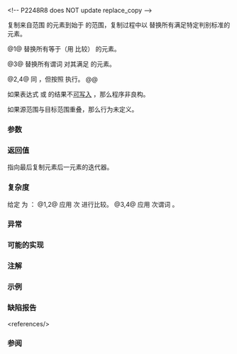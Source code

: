 {{cpp/title|replace_copy|replace_copy_if}}
{{cpp/algorithm/navbar}}
{{dcl begin}}
{{dcl header|algorithm}}
&lt;!-- P2248R8 does NOT update replace_copy --&gt;
{{dcla|num=1|constexpr=c++20|
template&lt; class InputIt, class OutputIt, class T &gt;
OutputIt replace_copy( InputIt first, InputIt last, OutputIt d_first,
                       const T&amp; old_value, const T&amp; new_value );
}}
{{dcl|num=2|since=c++17|
template&lt; class ExecutionPolicy,
          class ForwardIt1, class ForwardIt2, class T &gt;
ForwardIt2 replace_copy
    ( ExecutionPolicy&amp;&amp; policy,
      ForwardIt1 first, ForwardIt1 last, ForwardIt2 d_first,
      const T&amp; old_value, const T&amp; new_value );
}}
{{dcl rev begin|num=3}}
{{dcla|anchor=版本_3|constexpr=c++20|until=c++26|
template&lt; class InputIt, class OutputIt, class UnaryPred, class T &gt;
OutputIt replace_copy_if
    ( InputIt first, InputIt last, OutputIt d_first,
      UnaryPred p, const T&amp; new_value );
}}
{{dcl|since=c++26|1=
template&lt; class InputIt, class OutputIt, class UnaryPred,
          class T = typename std::iterator_traits
                        &lt;OutputIt&gt;::value_type &gt;
constexpr OutputIt replace_copy_if
    ( InputIt first, InputIt last, OutputIt d_first,
      UnaryPred p, const T&amp; new_value );
}}
{{dcl rev end}}
{{dcl rev begin|num=4}}
{{dcl|since=c++17|until=c++26|
template&lt; class ExecutionPolicy, class ForwardIt1, class ForwardIt2,
          class UnaryPred, class T &gt;
ForwardIt2 replace_copy_if
    ( ExecutionPolicy&amp;&amp; policy,
      ForwardIt1 first, ForwardIt1 last, ForwardIt2 d_first,
      UnaryPred p, const T&amp; new_value );
}}
{{dcl|since=c++26|1=
template&lt; class ExecutionPolicy, class ForwardIt1, class ForwardIt2,
          class UnaryPred, class T = typename std::iterator_traits
                                         &lt;ForwardIt2&gt;::value_type &gt;
ForwardIt2 replace_copy_if
    ( ExecutionPolicy&amp;&amp; policy,
      ForwardIt1 first, ForwardIt1 last, ForwardIt2 d_first,
      UnaryPred p, const T&amp; new_value );
}}
{{dcl end}}

复制来自范围 {{range|first|last}} 的元素到始于 {{c|d_first}} 的范围，复制过程中以 {{c|new_value}} 替换所有满足特定判别标准的元素。

@1@ 替换所有等于（用 {{c/core|1=operator==}} 比较）{{c|old_value}} 的元素。

@3@ 替换所有谓词 {{c|p}} 对其满足 {{c|true}} 的元素。

@2,4@ 同 {{v|1,3}}，但按照 {{c|policy}} 执行。
@@ {{cpp/algorithm/parallel overload precondition|plural=yes}}

如果表达式 {{c|*first}} 或 {{c|new_value}} 的结果不[[cpp/iterator#类型与可写性|可写入]] {{c|d_first}}，那么程序非良构。

如果源范围与目标范围重叠，那么行为未定义。

===参数===
{{par begin}}
{{par range|3=要复制的|range=源}}
{{par|d_first|目标范围的起始}}
{{par|old_value|要被替换的元素值}}
{{par exec pol}}
{{par pred1|p|如果应该替换元素|p1=InputIt}}
{{par|new_value|用作替换者的元素值}}
{{par hreq}}
{{par req named|InputIt|InputIterator}}
{{par req named|OutputIt|OutputIterator}}
{{par req named|ForwardIt1, ForwardIt2|ForwardIterator}}
{{par end}}

===返回值===
指向最后复制元素后一元素的迭代器。

===复杂度===
给定 {{mathjax-or|\(\scriptsize N\)|N}} 为 {{c|std::distance(first, last)}}：
@1,2@ 应用 {{mathjax-or|\(\scriptsize N\)|N}} 次 {{c/core|1=operator==}} 进行比较。
@3,4@ 应用 {{mathjax-or|\(\scriptsize N\)|N}} 次谓词 {{c|p}}。

===异常===
{{cpp/algorithm/parallel exceptions reporting behavior|singular=no}}

===可能的实现===
{{eq impl
|title1=replace_copy (1)|ver1=1|1=
template&lt;class InputIt, class OutputIt, class T&gt;
OutputIt replace_copy(InputIt first, InputIt last, OutputIt d_first,
                      const T&amp; old_value, const T&amp; new_value)
{
    for (; first != last; ++first)
        *d_first++ = (*first == old_value) ? new_value : *first;
    return d_first;
}
|title2=replace_copy_if (3)|ver2=3|2=
template&lt;class InputIt, class OutputIt, class UnaryPred,
         class T = typename std::iterator_traits&lt;ForwardIt&gt;::value_type&gt;
OutputIt replace_copy_if(InputIt first, InputIt last, OutputIt d_first,
                         UnaryPred p, const T&amp; new_value)
{
    for (; first != last; ++first)
        *d_first++ = p(*first) ? new_value : *first;
    return d_first;
}
}}

===注解===
{{feature test macro|__cpp_lib_algorithm_default_value_type|value=202403|std=C++26|算法中的[[cpp/language/list initialization|列表初始化]] {{vl|3,4}}}}

===示例===
{{example
|code=
#include &lt;algorithm&gt;
#include &lt;complex&gt;
#include &lt;iostream&gt;
#include &lt;vector&gt;

void println(const auto&amp; seq)
{
    for (const auto&amp; e : seq)
        std::cout &lt;&lt; e &lt;&lt; ' ';
    std::cout &lt;&lt; '\n';
}

int main()
{
    std::vector&lt;short&gt; src{3, 1, 4, 1, 5, 9, 2, 6, 5};
    println(src);
    std::vector&lt;int&gt; dst(src.size());
    std::replace_copy_if(src.cbegin(), src.cend(),
                         dst.begin(),
                         [](short n){ return n &gt; 5; }, 0);
    println(dst);

    std::vector&lt;std::complex&lt;double&gt;&gt; src2{&lt;!----&gt;{1, 3}, {2, 4}, {3, 5}&lt;!----&gt;},
                                      dst2(src2.size());
    println(src2);
    #ifdef __cpp_lib_algorithm_default_value_type
        std::replace_copy_if(src2.cbegin(), src2.cend(), dst2.begin(),
            [](std::complex&lt;double&gt; z){ return std::abs(z) &lt; 5; },
            {4, 2}); // 可以这样做，因为 T 是被推导的。
    #else
        std::replace_copy_if(src2.cbegin(), src2.cend(), dst2.begin(),
            [](std::complex&lt;double&gt; z){ return std::abs(z) &lt; 5; },
            std::complex&lt;double&gt;{4, 2});
    #endif
    println(dst2);
}
|output=
3 1 4 1 5 9 2 6 5 
3 1 4 1 5 0 2 0 5 
(1,3) (2,4) (3,5) 
(4,2) (4,2) (3,5)
}}

===缺陷报告===
{{dr list begin}}
{{dr list item|wg=lwg|dr=283|std=C++98|before={{tt|T}} 需要是{{named req|CopyAssignable}}的（对于 {{tt|replace_copy}} 还需要是&lt;br&gt;{{named req|EqualityComparable}}的），但是 {{tt|InputIt}} 的值类型不一定是 {{tt|T}}|after=移除该要求}}
{{dr list item|wg=lwg|dr=337|std=C++98|before=对于 {{tt|replace_copy_if}}，{{tt|InputIt}} 只需要&lt;br&gt;满足 {{named req|Iterator}} 的要求&lt;ref&gt;实际上 C++ 标准中的缺陷是模板类型形参 {{tt|InputIterator}} 被误标为 {{tt|Iterator}}。由于 C++ 标准规定算法库函数模板的名字以 {{tt|Iterator}} 的模板形参的类型要求需要与对应的迭代器类别的类型要求一致，迭代器模板类型形参的误标会影响到该模板形参的类型要求。&lt;/ref&gt;|after=改成&lt;br&gt;{{named req|InputIterator}}}}
{{dr list end}}
&lt;references/&gt;

===参阅===
{{dsc begin}}
{{dsc inc|cpp/algorithm/dsc replace}}
{{dsc inc|cpp/algorithm/dsc remove}}
{{dsc inc|cpp/algorithm/ranges/dsc replace_copy}}
{{dsc end}}

{{langlinks|de|en|es|fr|it|ja|pt|ru}}